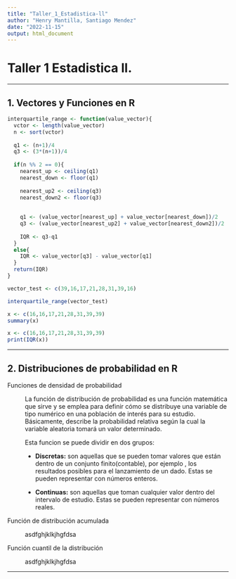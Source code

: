```yaml
---
title: "Taller_1_Estadistica-ll"
author: "Henry Mantilla, Santiago Mendez"
date: "2022-11-15"
output: html_document
---
```


# Taller 1 Estadistica ll.

------------------------------------------------------------------------

## 1. Vectores y Funciones en R

```r
interquartile_range <- function(value_vector){
  vctor <- length(value_vector)
  n <- sort(vctor)
  
  q1 <- (n+1)/4
  q3 <- (3*(n+1))/4
  
  if(n %% 2 == 0){
    nearest_up <- ceiling(q1)
    nearest_down <- floor(q1)
    
    nearest_up2 <- ceiling(q3)
    nearest_down2 <- floor(q3)
    
    
    q1 <- (value_vector[nearest_up] + value_vector[nearest_down])/2
    q3 <- (value_vector[nearest_up2] + value_vector[nearest_down2])/2
    
    IQR <- q3-q1
  }
  else{
    IQR <- value_vector[q3] - value_vector[q1]
  }
  return(IQR)
}


```

```r
vector_test <- c(39,16,17,21,28,31,39,16)

interquartile_range(vector_test)
```

```r
x <- c(16,16,17,21,28,31,39,39)
summary(x)
```

```r
x <- c(16,16,17,21,28,31,39,39)
print(IQR(x))
```

------------------------------------------------------------------------

## **2. Distribuciones de probabilidad en R**

Funciones de densidad de probabilidad

:   La función de distribución de probabilidad es una función matemática que sirve y se emplea para definir cómo se distribuye una variable de tipo numérico en una población de interés para su estudio. Básicamente, describe la probabilidad relativa según la cual la variable aleatoria tomará un valor determinado.

    Esta funcion se puede dividir en dos grupos:

    -   **Discretas:** son aquellas que se pueden tomar valores que están dentro de un conjunto finito(contable), por ejemplo , los resultados posibles para el lanzamiento de un dado. Estas se pueden representar con números enteros.

    -   **Continuas:** son aquellas que toman cualquier valor dentro del intervalo de estudio. Estas se pueden representar con números reales.

Función de distribución acumulada

:   asdfghjklkjhgfdsa

Función cuantil de la distribución

:   asdfghjklkjhgfdsa

------------------------------------------------------------------------
